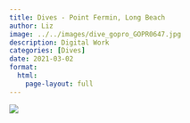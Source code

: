 ```yaml
---
title: Dives - Point Fermin, Long Beach
author: Liz
image: ../../images/dive_gopro_GOPR0647.jpg
description: Digital Work
categories: [Dives]
date: 2021-03-02
format:
  html:
    page-layout: full
---
```


![](../../images/dive_gopro_GOPR0647.jpg)